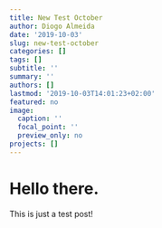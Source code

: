 ```yaml
---
title: New Test October
author: Diogo Almeida
date: '2019-10-03'
slug: new-test-october
categories: []
tags: []
subtitle: ''
summary: ''
authors: []
lastmod: '2019-10-03T14:01:23+02:00'
featured: no
image:
  caption: ''
  focal_point: ''
  preview_only: no
projects: []
---
```


# Hello there.

This is just a test post!

